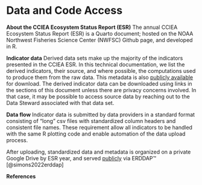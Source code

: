 # Data and Code Access

**About the CCIEA Ecosystem Status Report (ESR)**
The annual CCIEA Ecosystem Status Report (ESR) is a Quarto document; hosted on the NOAA Northwest Fisheries Science Center (NWFSC) Github page, and developed in R.

**Indicator data**
Derived data sets make up the majority of the indicators presented in the CCIEA ESR. In this technical documentation, we list the derived indicators, their source, and where possible, the computations used to produce them from the raw data. This metadata is also [publicly available](https://oceanview.pfeg.noaa.gov/erddap/tabledap/CCIEA_metadata.html) for download. The derived indicator data can be downloaded using links in the sections of this document unless there are privacy concerns involved. In that case, it may be possible to access source data by reaching out to the Data Steward associated with that data set.

**Data flow**
Indicator data is submitted by data providers in a standard format consisting of "long" csv files with standardized column headers and consistent file names. These requirement allow all indicators to be handled with the same R plotting code and enable automation of the data upload process.

After uploading, standardized data and metadata is organized on a private Google Drive by ESR year, and served [publicly](https://oceanview.pfeg.noaa.gov/erddap/search/index.html?&searchFor=cciea_) via ERDDAP&trade; [@simons2022erddap]

**References**
